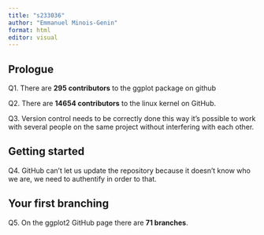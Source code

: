 ```yaml
---
title: "s233036"
author: "Emmanuel Minois-Genin"
format: html
editor: visual
---
```


## Prologue

Q1. There are **295 contributors** to the ggplot package on github

Q2. There are **14654 contributors** to the linux kernel on GitHub.

Q3. Version control needs to be correctly done this way it's possible to work with several people on the same project without interfering with each other.

## Getting started

Q4. GitHub can't let us update the repository because it doesn't know who we are, we need to authentify in order to that.

## Your first branching

Q5. On the ggplot2 GitHub page there are **71 branches**.
